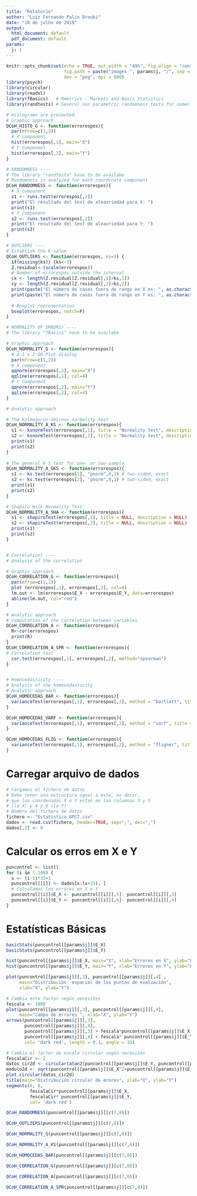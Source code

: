 ```yaml
---
title: "Relatorio"
author: "Luiz Fernando Palin Droubi"
date: "18 de julho de 2019"
output:
  html_document: default
  pdf_document: default
params:
  j: 1
---
```


```r
knitr::opts_chunk$set(echo = TRUE, out.width = "49%", fig.align = "center",
                      fig.path = paste("images_", params$j, "/", sep = ""), 
                      dev = "png", dpi = 600)
library(psych)
library(circular)
library(readxl)
library(fBasics)   # Rmetrics - Markets and Basic Statistics
library(randtests) # Several non parametric randomness tests for numeric sequences
```


```r
# Histograms are presented
# Graphic approach
QCoH_HISTO_G <- function(errorespos){
  par(mfrow=c(1,2))
  # X component
  hist(errorespos[,1], main="X")
  # Y Component
  hist(errorespos[,2], main="Y")
}

# RANDOMNESS ----
# The library "randtests" have to be availabe
# Randomness is analyzed for each coordinate component
QCoH_RANDOMNESS <- function(errorespos){
  # X component
  s1 <- runs.test(errorespos[,1])
  print("El resultado del test de aleaoriedad para X: ")
  print(s1)  
  # Y component
  s2 <- runs.test(errorespos[,2])
  print("El resultado del test de aleaoriedad para Y: ")
  print(s2)  
}

# OUTLIERS ----
# Establish the K value
QCoH_OUTLIERS <- function(errorespos, ks=3) {
  if(missing(ks)) {ks<-3}
  Z.residual<-(scale(errorespos))
  # Number of errorespos outside the interval
  cx <- length(Z.residual[Z.residual[,1]>ks,1])
  cy <- length(Z.residual[Z.residual[,2]>ks,2])
  print(paste("El número de casos fuera de rango en X es: ", as.character(cx), sep=" "))
  print(paste("El número de casos fuera de rango en Y es: ", as.character(cy), sep=" "))
  
  # Boxplot representation
  boxplot(errorespos, notch=F)
}

# NORMALITY OF ERRORS) ----
# The library "fBasics" have to be availabe

# Graphic approach
QCoH_NORMALITY_G <- function(errorespos){
  # A 1 x 2 QQ-Plot display
  par(mfrow=c(1,2))
  # X component
  qqnorm(errorespos[,1], main="X")
  qqline(errorespos[,1], col=4)
  # Y Component
  qqnorm(errorespos[,2], main="Y")
  qqline(errorespos[,2], col=4)
}

# Analytic approach

# The Kolmogorov-Smirnov normality test
QCoH_NORMALITY_A_KS <- function(errorespos){
  s1 <- ksnormTest(errorespos[,1], title = "Normality test", description = "X coordinate")
  s2 <- ksnormTest(errorespos[,2], title = "Normality test", description = "Y coordinate")
  print(s1)  
  print(s2)  
}
  
# The general K-S test for one- or two-sample  
QCoH_NORMALITY_A_GKS <- function(errorespos){
  s1 <- ks.test(errorespos[1], "pnorm",0,1) # two-sided, exact
  s2 <- ks.test(errorespos[2], "pnorm",0,1) # two-sided, exact
  print(s1)  
  print(s2)  
}

# Shapiro Wilk Normality Test
QCoH_NORMALITY_A_SHA <- function(errorespos){
  s1 <- shapiroTest(errorespos[,1], title = NULL, description = NULL)
  s2 <- shapiroTest(errorespos[,2], title = NULL, description = NULL)
  print(s1)  
  print(s2)  
}


# Correlation) ----
# Analysis of the correlation

# Graphic approach
QCoH_CORRELATION_G <- function(errorespos){
  par(mfrow=c(1,1))
  plot (errorespos[,1], errorespos[,2], col=4)
  lm.out <- lm(errorespos$E_X ~ errorespos$E_Y, data=errorespos)
  abline(lm.out, col="red")
}

# Analytic approach
# Computation of the correlation between variables
QCoH_CORRELATION_A <- function(errorespos){
  R<-cor(errorespos)
  print(R)
}
QCoH_CORRELATION_A_SPR <- function(errorespos){
# Correlation test 
  cor.test(errorespos[,1], errorespos[,2], method="spearman")
}


# Homocedasticity ----
# Analysis of the homocedasticity
# Analytic approach
QCoH_HOMOCEDAS_BAR <- function(errorespos){
  varianceTest(errorespos[,1], errorespos[,2], method = "bartlett", title = NULL, description = NULL)
}

QCoH_HOMOCEDAS_VARF <- function(errorespos){
  varianceTest(errorespos[,1], errorespos[,2], method = "varf", title = NULL, description = NULL)
}

QCoH_HOMOCEDAS_FLIG <- function(errorespos){
  varianceTest(errorespos[,1], errorespos[,2], method = "fligner", title = NULL, description = NULL)
}
```

# Carregar arquivo de dados

```r
# Cargamos el fichero de datos
# Debe tener una estructura igual a este, es decir, 
# que las coordenadas X e Y estan en las columnas 3 y 5 
# (la X) y 4 y 6 (la Y)
# Nombre del fichero de datos
fichero <- "Estatistica_8PCT.csv"
dados <- read.csv(fichero, header=TRUE, sep=";", dec=",")
dados[,2] <- 0
```



# Calcular os erros em X e Y

```r
puncontrol <- list()
for (i in 1:100) {
  x <- (i-1)*35+1
  puncontrol[[i]] <- dados[x:(x+33), ]
  # Calculamos los errores en X e Y 
  puncontrol[[i]]$E_X <- puncontrol[[i]][,5]- puncontrol[[i]][,3]
  puncontrol[[i]]$E_Y <- puncontrol[[i]][,6]- puncontrol[[i]][,4]
}
```

# Estatísticas Básicas

```r
basicStats(puncontrol[[params$j]]$E_X)
basicStats(puncontrol[[params$j]]$E_Y)

hist(puncontrol[[params$j]]$E_X, main="X", xlab="Errores en X", ylab="Frecuencia")
hist(puncontrol[[params$j]]$E_Y, main="Y", xlab="Errores en Y", ylab="Frecuencia")
```



```r
plot(puncontrol[[params$j]][,3], puncontrol[[params$j]][,4] , 
     main="Distribución  espacial de los puntos de evaluación", 
     xlab="X", ylab="Y")
```



```r
# Cambia este factor según necesites
fescala <- 1000
plot(puncontrol[[params$j]][,3], puncontrol[[params$j]][,4], 
     main="Campo de errores ", xlab="X", ylab="Y")
arrows(puncontrol[[params$j]][,3], 
       puncontrol[[params$j]][,4],
       puncontrol[[params$j]][,3] + fescala*puncontrol[[params$j]]$E_X, 
       puncontrol[[params$j]][,4] + fescala* puncontrol[[params$j]]$E_Y, 
       col= 'dark red', length = 0.1, angle = 15)
```

```r
# Cambia el factor de escala circular según necesites
fescalaCir <- 2
datos_cir2d <- circular(atan2(puncontrol[[params$j]]$E_Y, puncontrol[[params$j]]$E_X))
modulo2d <- sqrt(puncontrol[[params$j]]$E_X^2+puncontrol[[params$j]]$E_Y^2)
plot.circular(datos_cir2d)
title(main="Distribución circular de erores", xlab="X", ylab="Y")
segments(0, 0, 
         fescalaCir*puncontrol[[params$j]]$E_X,
         fescalaCir* puncontrol[[params$j]]$E_Y, 
         col= 'dark red')
```

```r
QCoH_RANDOMNESS(puncontrol[[params$j]][c(7,8)])
```

```r
QCoH_OUTLIERS(puncontrol[[params$j]][c(7,8)])
```


```r
QCoH_NORMALITY_G(puncontrol[[params$j]][c(7,8)])
```


```r
QCoH_NORMALITY_A_KS(puncontrol[[params$j]][c(7,8)])
```


```r
QCoH_HOMOCEDAS_BAR(puncontrol[[params$j]][c(7,8)])
```

```r
QCoH_CORRELATION_G(puncontrol[[params$j]][c(7,8)])
```

```r
QCoH_CORRELATION_A(puncontrol[[params$j]][c(7,8)])
```

```r
QCoH_CORRELATION_A_SPR(puncontrol[[params$j]][c(7,8)])
```

